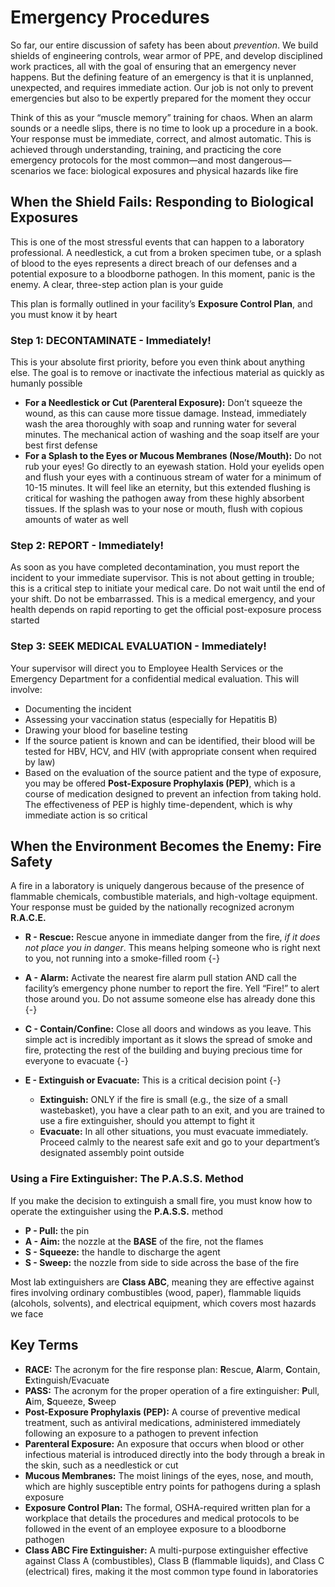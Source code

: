 # Emergency Procedures {-}

So far, our entire discussion of safety has been about *prevention*. We build shields of engineering controls, wear armor of PPE, and develop disciplined work practices, all with the goal of ensuring that an emergency never happens. But the defining feature of an emergency is that it is unplanned, unexpected, and requires immediate action. Our job is not only to prevent emergencies but also to be expertly prepared for the moment they occur

Think of this as your "muscle memory" training for chaos. When an alarm sounds or a needle slips, there is no time to look up a procedure in a book. Your response must be immediate, correct, and almost automatic. This is achieved through understanding, training, and practicing the core emergency protocols for the most common—and most dangerous—scenarios we face: biological exposures and physical hazards like fire

## **When the Shield Fails: Responding to Biological Exposures** {-}

This is one of the most stressful events that can happen to a laboratory professional. A needlestick, a cut from a broken specimen tube, or a splash of blood to the eyes represents a direct breach of our defenses and a potential exposure to a bloodborne pathogen. In this moment, panic is the enemy. A clear, three-step action plan is your guide

This plan is formally outlined in your facility's **Exposure Control Plan**, and you must know it by heart

### **Step 1: DECONTAMINATE - Immediately!** {-}

This is your absolute first priority, before you even think about anything else. The goal is to remove or inactivate the infectious material as quickly as humanly possible

*   **For a Needlestick or Cut (Parenteral Exposure):** Don't squeeze the wound, as this can cause more tissue damage. Instead, immediately wash the area thoroughly with soap and running water for several minutes. The mechanical action of washing and the soap itself are your best first defense
*   **For a Splash to the Eyes or Mucous Membranes (Nose/Mouth):** Do not rub your eyes! Go directly to an eyewash station. Hold your eyelids open and flush your eyes with a continuous stream of water for a minimum of 10-15 minutes. It will feel like an eternity, but this extended flushing is critical for washing the pathogen away from these highly absorbent tissues. If the splash was to your nose or mouth, flush with copious amounts of water as well

### **Step 2: REPORT - Immediately!** {-}

As soon as you have completed decontamination, you must report the incident to your immediate supervisor. This is not about getting in trouble; this is a critical step to initiate your medical care. Do not wait until the end of your shift. Do not be embarrassed. This is a medical emergency, and your health depends on rapid reporting to get the official post-exposure process started

### **Step 3: SEEK MEDICAL EVALUATION - Immediately!** {-}

Your supervisor will direct you to Employee Health Services or the Emergency Department for a confidential medical evaluation. This will involve:

*   Documenting the incident
*   Assessing your vaccination status (especially for Hepatitis B)
*   Drawing your blood for baseline testing
*   If the source patient is known and can be identified, their blood will be tested for HBV, HCV, and HIV (with appropriate consent when required by law)
*   Based on the evaluation of the source patient and the type of exposure, you may be offered **Post-Exposure Prophylaxis (PEP)**, which is a course of medication designed to prevent an infection from taking hold. The effectiveness of PEP is highly time-dependent, which is why immediate action is so critical

## **When the Environment Becomes the Enemy: Fire Safety** {-}

A fire in a laboratory is uniquely dangerous because of the presence of flammable chemicals, combustible materials, and high-voltage equipment. Your response must be guided by the nationally recognized acronym **R.A.C.E.**

*  **R - Rescue:** Rescue anyone in immediate danger from the fire, *if it does not place you in danger*. This means helping someone who is right next to you, not running into a smoke-filled room {-}

*  **A - Alarm:** Activate the nearest fire alarm pull station AND call the facility's emergency phone number to report the fire. Yell "Fire!" to alert those around you. Do not assume someone else has already done this {-}

*  **C - Contain/Confine:** Close all doors and windows as you leave. This simple act is incredibly important as it slows the spread of smoke and fire, protecting the rest of the building and buying precious time for everyone to evacuate {-}

*  **E - Extinguish or Evacuate:** This is a critical decision point {-}
    *   **Extinguish:** ONLY if the fire is small (e.g., the size of a small wastebasket), you have a clear path to an exit, and you are trained to use a fire extinguisher, should you attempt to fight it
    *   **Evacuate:** In all other situations, you must evacuate immediately. Proceed calmly to the nearest safe exit and go to your department's designated assembly point outside

### **Using a Fire Extinguisher: The P.A.S.S. Method** {-}

If you make the decision to extinguish a small fire, you must know how to operate the extinguisher using the **P.A.S.S.** method

*   **P - Pull:** the pin
*   **A - Aim:** the nozzle at the **BASE** of the fire, not the flames
*   **S - Squeeze:** the handle to discharge the agent
*   **S - Sweep:** the nozzle from side to side across the base of the fire

Most lab extinguishers are **Class ABC**, meaning they are effective against fires involving ordinary combustibles (wood, paper), flammable liquids (alcohols, solvents), and electrical equipment, which covers most hazards we face

## **Key Terms** {-}

*   **RACE:** The acronym for the fire response plan: **R**escue, **A**larm, **C**ontain, **E**xtinguish/Evacuate
*   **PASS:** The acronym for the proper operation of a fire extinguisher: **P**ull, **A**im, **S**queeze, **S**weep
*   **Post-Exposure Prophylaxis (PEP):** A course of preventive medical treatment, such as antiviral medications, administered immediately following an exposure to a pathogen to prevent infection
*   **Parenteral Exposure:** An exposure that occurs when blood or other infectious material is introduced directly into the body through a break in the skin, such as a needlestick or cut
*   **Mucous Membranes:** The moist linings of the eyes, nose, and mouth, which are highly susceptible entry points for pathogens during a splash exposure
*   **Exposure Control Plan:** The formal, OSHA-required written plan for a workplace that details the procedures and medical protocols to be followed in the event of an employee exposure to a bloodborne pathogen
*   **Class ABC Fire Extinguisher:** A multi-purpose extinguisher effective against Class A (combustibles), Class B (flammable liquids), and Class C (electrical) fires, making it the most common type found in laboratories
